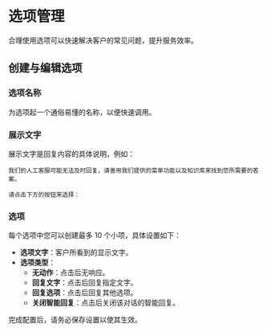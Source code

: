 # 选项管理

合理使用选项可以快速解决客户的常见问题，提升服务效率。

## 创建与编辑选项

### 选项名称
为选项起一个通俗易懂的名称，以便快速调用。

### 展示文字
展示文字是回复内容的具体说明，例如：
```
我们的人工客服可能无法及时回复，请善用我们提供的菜单功能以及知识库来找到您所需要的答案。

请点击下方的按钮来选择：
```

### 选项
每个选项中您可以创建最多 10 个小项，具体设置如下：

- **选项文字**：客户所看到的显示文字。
- **选项类型**：
    - **无动作**：点击后无响应。
    - **回复文字**：点击后回复指定文字。
    - **回复选项**：点击后回复其他选项。
    - **关闭智能回复**：点击后关闭该对话的智能回复。

完成配置后，请务必保存设置以使其生效。
